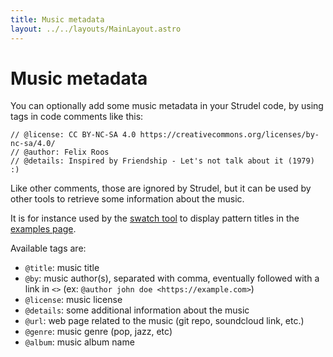 ```yaml
---
title: Music metadata
layout: ../../layouts/MainLayout.astro
---
```



# Music metadata

You can optionally add some music metadata in your Strudel code, by using tags in code comments like this:

```
// @license: CC BY-NC-SA 4.0 https://creativecommons.org/licenses/by-nc-sa/4.0/
// @author: Felix Roos
// @details: Inspired by Friendship - Let's not talk about it (1979) :)
```

Like other comments, those are ignored by Strudel, but it can be used by other tools to retrieve some information about the music.

It is for instance used by the [swatch tool](https://github.com/tidalcycles/strudel/tree/main/my-patterns) to display pattern titles in the [examples page](https://strudel.tidalcycles.org/examples/).

Available tags are:

- `@title`: music title
- `@by`: music author(s), separated with comma, eventually followed with a link in `<>` (ex: `@author john doe <https://example.com>`)
- `@license`: music license
- `@details`: some additional information about the music
- `@url`: web page related to the music (git repo, soundcloud link, etc.)
- `@genre`: music genre (pop, jazz, etc)
- `@album`: music album name
